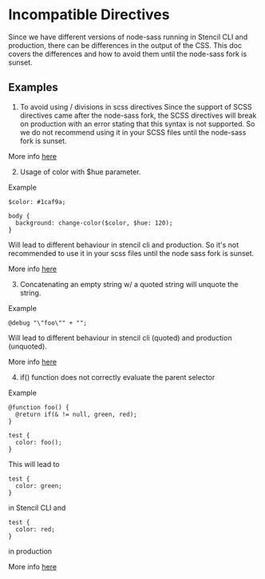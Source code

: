 # Incompatible Directives

Since we have different versions of node-sass running in Stencil CLI and production, there can be differences in the output of the CSS.
This doc covers the differences and how to avoid them until the node-sass fork is sunset.

## Examples

1. To avoid using / divisions in scss directives
Since the support of SCSS directives came after the node-sass fork, the SCSS directives will break on production with an error stating that this syntax is not supported.
So we do not recommend using it in your SCSS files until the node-sass fork is sunset.

More info [here](https://github.com/sass/libsass/issues/2149)

2. Usage of color with $hue parameter.

Example 

```shell showLineNumbers
$color: #1caf9a;

body {
  background: change-color($color, $hue: 120);
}
```

Will lead to different behaviour in stencil cli and production. 
So it's not recommended to use it in your scss files until the node sass fork is sunset.

More info [here](https://github.com/sass/libsass/issues/2112)


3. Concatenating an empty string w/ a quoted string will unquote the string.

Example 

```shell showLineNumbers
@debug "\"foo\"" + "";
```

Will lead to different behaviour in stencil cli (quoted) and production (unquoted).

More info [here](https://github.com/sass/libsass/issues/2153)

4. if() function does not correctly evaluate the parent selector

Example

```shell showLineNumbers
@function foo() {
  @return if(& != null, green, red);
}

test {
  color: foo();
}
```

This will lead to 
```shell showLineNumbers copy
test {
  color: green;
}
```

in Stencil CLI and

```shell
test {
  color: red;
}
```
in production

More info [here](https://github.com/sass/libsass/issues/2116)